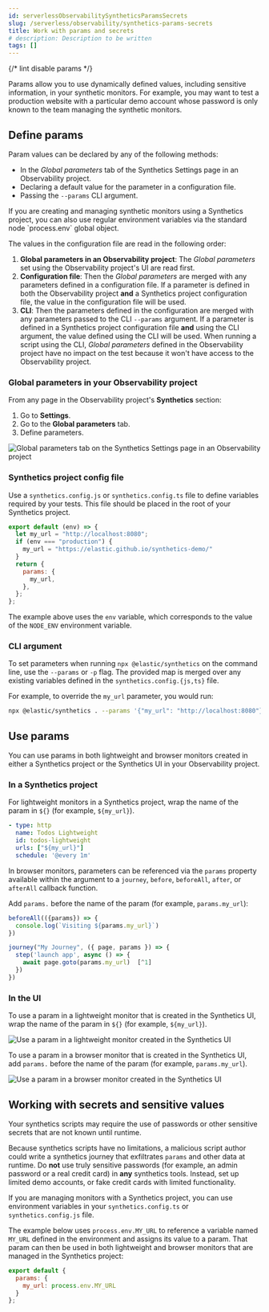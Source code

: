 ```yaml
---
id: serverlessObservabilitySyntheticsParamsSecrets
slug: /serverless/observability/synthetics-params-secrets
title: Work with params and secrets
# description: Description to be written
tags: []
---
```


<p><DocBadge template="technical preview" /></p>

{/* lint disable params */}
<div id="synthetics-params-secrets"></div>

Params allow you to use dynamically defined values, including sensitive information, in your
synthetic monitors. For example, you may want to test a production website with a particular
demo account whose password is only known to the team managing the synthetic monitors.

<div id="synthetics-params-secrets-define"></div>

## Define params

Param values can be declared by any of the following methods:

* In the _Global parameters_ tab of the <DocLink id="serverlessObservabilitySyntheticsSettings" section="global-parameters">Synthetics Settings page in an Observability project</DocLink>.
* Declaring a default value for the parameter in a <DocLink id="serverlessObservabilitySyntheticsParamsSecrets" section="synthetics-project-config-file">configuration file</DocLink>.
* Passing the `--params` <DocLink id="serverlessObservabilitySyntheticsParamsSecrets" section="cli-argument">CLI argument</DocLink>.

<DocCallOut title="Note">
If you are creating and managing synthetic monitors using a
<DocLink id="serverlessObservabilitySyntheticsGetStartedProject">Synthetics project</DocLink>, you can also use regular environment
variables via the standard node `process.env` global object.
</DocCallOut>

The values in the configuration file are read in the following order:

1. **Global parameters in an Observability project**: The _Global parameters_ set using the
    Observability project's UI are read first.
1. **Configuration file**: Then the _Global parameters_ are merged with any parameters defined in a configuration file.
    If a parameter is defined in both the Observability project **and** a Synthetics project configuration file,
    the value in the configuration file will be used.
1. **CLI**: Then the parameters defined in the configuration are merged with any parameters passed to the CLI `--params` argument.
    If a parameter is defined in a Synthetics project configuration file **and** using the CLI argument,
    the value defined using the CLI will be used.
    When running a script using the CLI, _Global parameters_ defined in the Observability project have no impact
    on the test because it won't have access to the Observability project.

### Global parameters in your Observability project

From any page in the Observability project's **Synthetics** section:

1. Go to **Settings**.
1. Go to the **Global parameters** tab.
1. Define parameters.

![Global parameters tab on the Synthetics Settings page in an Observability project](../images/synthetics-params-secrets-kibana-define.png)

<div id="synthetics-dynamic-configs"></div>

### Synthetics project config file

Use a `synthetics.config.js` or `synthetics.config.ts` file to define variables required by your tests.
This file should be placed in the root of your Synthetics project.

```js
export default (env) => {
  let my_url = "http://localhost:8080";
  if (env === "production") {
    my_url = "https://elastic.github.io/synthetics-demo/"
  }
  return {
    params: {
      my_url,
    },
  };
};
```

The example above uses the `env` variable, which corresponds to the value of the `NODE_ENV` environment variable.

<div id="synthetics-cli-params"></div>

### CLI argument

To set parameters when running <DocLink id="serverlessObservabilitySyntheticsCommandReference">`npx @elastic/synthetics` on the command line</DocLink>,
use the `--params` or `-p` flag. The provided map is merged over any existing variables defined in the `synthetics.config.{js,ts}` file.

For example, to override the `my_url` parameter, you would run:

```sh
npx @elastic/synthetics . --params '{"my_url": "http://localhost:8080"}'
```

<div id="synthetics-params-secrets-use"></div>

## Use params

You can use params in both lightweight and browser monitors created in
either a Synthetics project or the Synthetics UI in your Observability project.

### In a Synthetics project

For lightweight monitors in a Synthetics project, wrap the name of the param in `${}` (for example, `${my_url}`).

```yaml
- type: http
  name: Todos Lightweight
  id: todos-lightweight
  urls: ["${my_url}"]
  schedule: '@every 1m'
```

In browser monitors, parameters can be referenced via the `params` property available within the
argument to a `journey`, `before`, `beforeAll`, `after`, or `afterAll` callback function.

Add `params.` before the name of the param (for example, `params.my_url`):

```js
beforeAll(({params}) => {
  console.log(`Visiting ${params.my_url}`)
})

journey("My Journey", ({ page, params }) => {
  step('launch app', async () => {
    await page.goto(params.my_url)  [^1]
  })
})
```
[^1]: If you are using TypeScript, replace `params.my_url` with `params.my_url as string`.

<div id="synthetics-params-secrets-use-ui"></div>

### In the UI

To use a param in a lightweight monitor that is created in the Synthetics UI,
wrap the name of the param in `${}` (for example, `${my_url}`).

![Use a param in a lightweight monitor created in the Synthetics UI](../images/synthetics-params-secrets-kibana-use-lightweight.png)

To use a param in a browser monitor that is created in the Synthetics UI,
add `params.` before the name of the param (for example, `params.my_url`).

![Use a param in a browser monitor created in the Synthetics UI](../images/synthetics-params-secrets-kibana-use-browser.png)

<div id="synthetics-secrets-sensitive"></div>

## Working with secrets and sensitive values

Your synthetics scripts may require the use of passwords or other sensitive secrets that are not known until runtime.

<DocCallOut title="Warning" color="warning">

Because synthetics scripts have no limitations, a malicious script author could write a
synthetics journey that exfiltrates `params` and other data at runtime.
Do **not** use truly sensitive passwords (for example, an admin password or a real credit card)
in **any** synthetics tools.
Instead, set up limited demo accounts, or fake credit cards with limited functionality.

</DocCallOut>

If you are managing monitors with a Synthetics project, you can use environment variables
in your `synthetics.config.ts` or `synthetics.config.js` file.

The example below uses `process.env.MY_URL` to reference a variable named `MY_URL`
defined in the environment and assigns its value to a param. That param can then
be used in both lightweight and browser monitors that are managed in the Synthetics project:

```js
export default {
  params: {
    my_url: process.env.MY_URL
  }
};
```

